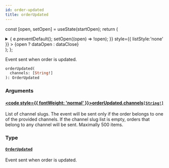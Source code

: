 ```yaml
---
id: order-updated
title: orderUpdated
---
```






const [open, setOpen] = useState(startOpen);
return (
<details {...(open ? { open: true } : {})} className="details" style={{ border:'none', boxShadow:'none', background:'var(--ifm-background-color)' }}>
<summary
onClick={(e) => {
e.preventDefault();
setOpen((open) => !open);
}}
style={{ listStyle:'none' }} >
{open ? dataOpen : dataClose}
</summary>
{open && children}
</details>
);
};

Event sent when order is updated.


<Badge text="Added in Saleor 3.20" class="badge badge--secondary margin-bottom--sm" />


<FeaturePreview />

```graphql
orderUpdated(
  channels: [String!]
): OrderUpdated
```

### Arguments

#### [<code style={{ fontWeight: 'normal' }}>orderUpdated.<b>channels</b></code>](#)<Bullet />[`[String!]`](../../../api-reference/miscellaneous/scalars/string.mdx) <Badge class="badge badge--secondary" text="list"/> <Badge class="badge badge--secondary" text="scalar"/> <Badge class="badge badge--secondary" text="miscellaneous"/>

List of channel slugs. The event will be sent only if the order belongs to one of the provided channels. If the channel slug list is empty, orders that belong to any channel will be sent. Maximally 500 items.

### Type

#### [`OrderUpdated`](../../../api-reference/orders/objects/order-updated.mdx) <Badge class="badge badge--secondary" text="object"/> <Badge class="badge badge--secondary" text="orders"/>

Event sent when order is updated.


<Badge text="Added in Saleor 3.2" class="badge badge--secondary margin-bottom--sm" />


